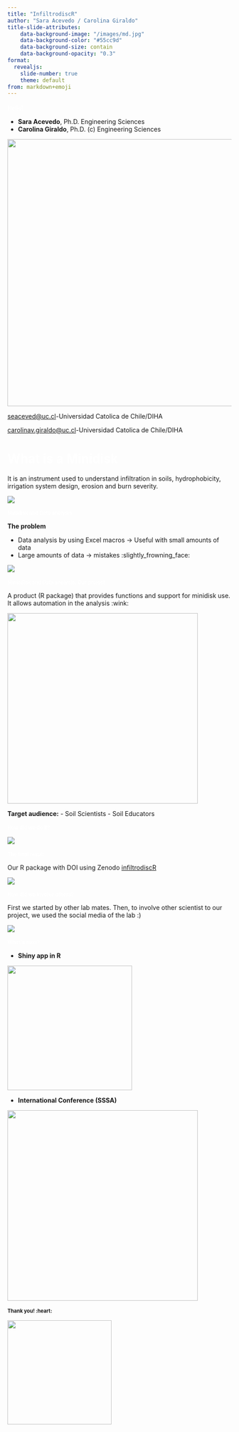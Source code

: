 ```yaml
---
title: "InfiltrodiscR" 
author: "Sara Acevedo / Carolina Giraldo"
title-slide-attributes:
    data-background-image: "/images/md.jpg"
    data-background-color: "#55cc9d"
    data-background-size: contain
    data-background-opacity: "0.3"
format:
  revealjs: 
    slide-number: true
    theme: default
from: markdown+emoji
---
```


# [Hello!]{style="color: white;float:center;text-align:left;"} {background-color="#55cc9d" style="font-size: 90%;"}

-   **Sara Acevedo**, Ph.D. Engineering Sciences
-   **Carolina Giraldo**, Ph.D. (c) Engineering Sciences

![](images/syc.png){fig-align="center" width="600"}

[seaceved\@uc.cl](seaceved@uc.cl)-Universidad Catolica de Chile/DIHA

[carolinav.giraldo\@uc.cl](carolinav.giraldo@uc.cl)-Universidad Catolica de Chile/DIHA

# [What is a Minidisk]{style="color: white;float:center;text-align:left;"} {background-color="#55cc9d"}

It is an instrument used to understand infiltration in soils, hydrophobicity, irrigation system design, erosion and burn severity.

![](images/mini.png){fig-align="center"}

# [Minidisk and Data analysis]{style="color: white;float:center;text-align:left;"} {background-color="#55cc9d" style="font-size: 80%;"}

**The problem**

-   Data analysis by using Excel macros -\> Useful with small amounts of data
-   Large amounts of data -\> mistakes :slightly_frowning_face:

![](images/macro.png){fig-align="center"}

# [Minisdisk and Data analysis: Our project]{style="color: white;float:center;text-align:left;"} {background-color="#55cc9d" style="font-size: 80%;"}

A product (R package) that provides functions and support for minidisk use. It allows automation in the analysis :wink:

![](images/ups.jpeg){fig-align="center" width="428"}

**Target audience:** - Soil Scientists - Soil Educators

# [How did we do it?]{style="color: white;float:center;text-align:left;"} {background-color="#55cc9d" style="font-size: 80%;"}

![](images/flow.png){fig-align="center"}

# [The final result]{style="color: white;float:center;text-align:left;"} {background-color="#55cc9d" style="font-size: 80%;"}

Our R package with DOI using Zenodo [infiltrodiscR](https://github.com/biofisicasuelos/infiltrodiscR)

![](images/github.png){fig-align="center"}

# [How did we involve others?]{style="color: white;float:center;text-align:left;"} {background-color="#55cc9d" style="font-size: 80%;"}

First we started by other lab mates. Then, to involve other scientist to our project, we used the social media of the lab :)

![](images/social.png){fig-align="center"}

# [What´s next?]{style="color: white;float:center;text-align:left;"} {background-color="#55cc9d" style="font-size: 80%;"}

-   **Shiny app in R**

![](images/shinny.png){fig-align="center" width="280"}

-   **International Conference (SSSA)**

![](images/sssa.png){fig-align="center" width="428"}

# Thank you! :heart: {background-color="#55cc9d" style="font-size: 80%;"}

![](images/md2.jpg){fig-align="center" width="234"}
